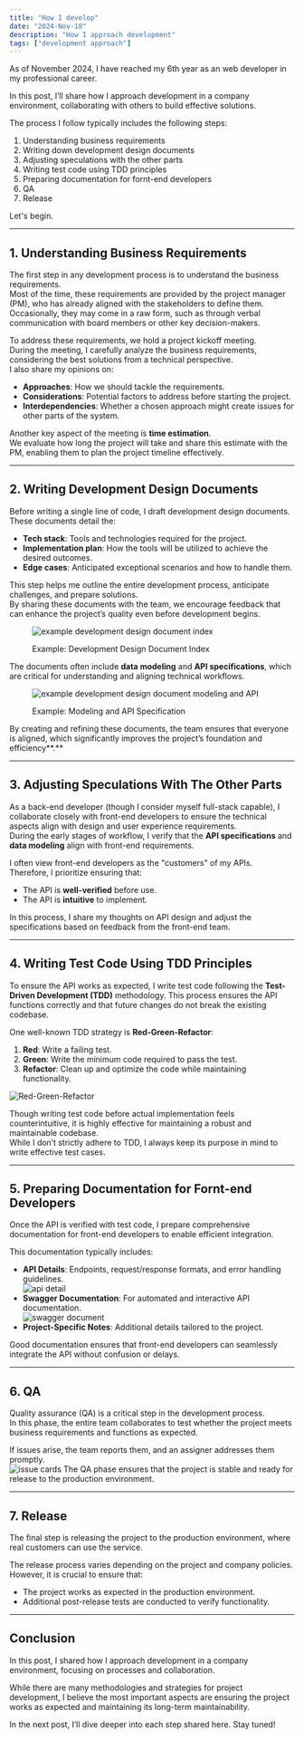 ```yaml
---
title: "How I develop"
date: "2024-Nov-18"
description: "How I approach development"
tags: ["development approach"]
---
```

As of November 2024, I have reached my 6th year as an web developer in my professional career.

In this post, I’ll share how I approach development in a company environment, collaborating with others to build effective solutions.

The process I follow typically includes the following steps:

1. Understanding business requirements
2. Writing down development design documents
3. Adjusting speculations with the other parts
4. Writing test code using TDD principles
5. Preparing documentation for fornt-end developers
6. QA
7. Release

Let's begin.

---

## 1. Understanding Business Requirements

The first step in any development process is to understand the business requirements.  
Most of the time, these requirements are provided by the project manager (PM), who has already aligned with the stakeholders to define them.  
Occasionally, they may come in a raw form, such as through verbal communication with board members or other key decision-makers.

To address these requirements, we hold a project kickoff meeting.  
During the meeting, I carefully analyze the business requirements, considering the best solutions from a technical perspective.  
I also share my opinions on:
- **Approaches**: How we should tackle the requirements.  
- **Considerations**: Potential factors to address before starting the project.  
- **Interdependencies**: Whether a chosen approach might create issues for other parts of the system.

Another key aspect of the meeting is **time estimation**.  
We evaluate how long the project will take and share this estimate with the PM, enabling them to plan the project timeline effectively.

---

## 2. Writing Development Design Documents

Before writing a single line of code, I draft development design documents.  
These documents detail the:
- **Tech stack**: Tools and technologies required for the project.  
- **Implementation plan**: How the tools will be utilized to achieve the desired outcomes.  
- **Edge cases**: Anticipated exceptional scenarios and how to handle them.  

This step helps me outline the entire development process, anticipate challenges, and prepare solutions.  
By sharing these documents with the team, we encourage feedback that can enhance the project’s quality even before development begins.

<figure className="flex flex-col items-center my-4">
  <img
    src="/posts/how_i_dev/dev_doc_index.png"
    alt="example development design document index"
    width={298}
    height={567}
  />
  <figcaption className="text-gray-600 text-sm">
    <p style={{"margin-top":"0px", "margin-bottom":"0px"}}>Example: Development Design Document Index</p>
  </figcaption>
</figure>


The documents often include **data modeling** and **API specifications**, which are critical for understanding and aligning technical workflows.

<figure className="flex flex-col items-center my-4">
  <img
    src="/posts/how_i_dev/mod_api.png"
    alt="example development design document modeling and API"
    width={275}
    height={85}
  />
  <figcaption className="text-gray-600 text-sm">
    <p style={{"margin-top":"0px", "margin-bottom":"0px"}}>Example: Modeling and API Specification</p>
  </figcaption>
</figure>


By creating and refining these documents, the team ensures that everyone is aligned, which significantly improves the project’s foundation and efficiency**.**

---

## 3. Adjusting Speculations With The Other Parts

As a back-end developer (though I consider myself full-stack capable), I collaborate closely with front-end developers to ensure the technical aspects align with design and user experience requirements.  
During the early stages of workflow, I verify that the **API specifications** and **data modeling** align with front-end requirements.  

I often view front-end developers as the "customers" of my APIs.  
Therefore, I prioritize ensuring that:
- The API is **well-verified** before use.  
- The API is **intuitive** to implement.

In this process, I share my thoughts on API design and adjust the specifications based on feedback from the front-end team.

---

## 4. Writing Test Code Using TDD Principles

To ensure the API works as expected, I write test code following the **Test-Driven Development (TDD)** methodology.
This process ensures the API functions correctly and that future changes do not break the existing codebase.

One well-known TDD strategy is **Red-Green-Refactor**:
1. **Red**: Write a failing test.  
2. **Green**: Write the minimum code required to pass the test.  
3. **Refactor**: Clean up and optimize the code while maintaining functionality.

<img
  src="/posts/how_i_dev/tdd.png"
  alt="Red-Green-Refactor"
  width={600}
  height={465}
/>

Though writing test code before actual implementation feels counterintuitive, it is highly effective for maintaining a robust and maintainable codebase.  
While I don’t strictly adhere to TDD, I always keep its purpose in mind to write effective test cases.


---

## 5. Preparing Documentation for Fornt-end Developers

Once the API is verified with test code, I prepare comprehensive documentation for front-end developers to enable efficient integration.  

This documentation typically includes:
- **API Details**: Endpoints, request/response formats, and error handling guidelines.  
<img
  src="/posts/how_i_dev/api_detail.png"
  alt="api detail"
  width={250}
  height={125}/>
- **Swagger Documentation**: For automated and interactive API documentation.  
<img
  src="/posts/how_i_dev/swagger.png"
  alt="swagger document"
  width={250}
  height={125}/>
- **Project-Specific Notes**: Additional details tailored to the project.  

Good documentation ensures that front-end developers can seamlessly integrate the API without confusion or delays.


---

## 6. QA

Quality assurance (QA) is a critical step in the development process.  
In this phase, the entire team collaborates to test whether the project meets business requirements and functions as expected.

If issues arise, the team reports them, and an assigner addresses them promptly.  
<img
  src="/posts/how_i_dev/qa.png"
  alt="issue cards"
  width={647}
  height={219}/>
The QA phase ensures that the project is stable and ready for release to the production environment.


---


## 7. Release

The final step is releasing the project to the production environment, where real customers can use the service.  

The release process varies depending on the project and company policies. However, it is crucial to ensure that:
- The project works as expected in the production environment.  
- Additional post-release tests are conducted to verify functionality.  

---

## Conclusion

In this post, I shared how I approach development in a company environment, focusing on processes and collaboration.  

While there are many methodologies and strategies for project development, I believe the most important aspects are ensuring the project works as expected and maintaining its long-term maintainability.

In the next post, I’ll dive deeper into each step shared here. Stay tuned!





